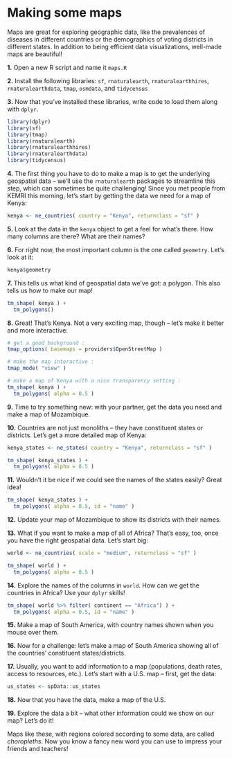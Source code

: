 # Making some maps

Maps are great for exploring geographic data, like the prevalences of diseases in different countries or the
demographics of voting districts in different states. In addition to being efficient data visualizations, 
well-made maps are beautiful!

**1.** Open a new R script and name it `maps.R`

**2.** Install the following libraries: `sf`, `rnaturalearth`, `rnaturalearthhires`, `rnaturalearthdata`, `tmap`, `osmdata`, and `tidycensus`

**3.** Now that you've installed these libraries, write code to load them along with `dplyr`.

```r
library(dplyr)
library(sf)
library(tmap)
library(rnaturalearth)
library(rnaturalearthhires)
library(rnaturalearthdata)
library(tidycensus)
```

**4.** The first thing you have to do to make a map is to get the underlying geospatial data -- we'll use the `rnaturalearth` packages to streamline this step, which can sometimes be quite challenging! Since you met people from KEMRI this morning, let's start by getting the data we need for a map of Kenya:

```r

kenya <- ne_countries( country = "Kenya", returnclass = "sf" )

```

**5.** Look at the data in the `kenya` object to get a feel for what's there. How many columns are there? What are their names?

**6.** For right now, the most important column is the one called `geometry`. Let's look at it:

```r

kenya$geometry

```

**7.** This tells us what kind of geospatial data we've got: a polygon. This also tells us how to make our map!

```r

tm_shape( kenya ) + 
  tm_polygons()

```

**8.** Great! That's Kenya. Not a very exciting map, though -- let's make it better and more interactive:

```r

# get a good background :
tmap_options( basemaps = providers$OpenStreetMap ) 

# make the map interactive :
tmap_mode( "view" )

# make a map of Kenya with a nice transparency setting :
tm_shape( kenya ) + 
  tm_polygons( alpha = 0.5 )

```

**9.** Time to try something new: with your partner, get the data you need and make a map of Mozambique.

**10.** Countries are not just monoliths -- they have constituent states or districts. Let's get a more detailed map of Kenya:

```r

kenya_states <- ne_states( country = "Kenya", returnclass = "sf" )

tm_shape( kenya_states ) + 
  tm_polygons( alpha = 0.5 )

```

**11.** Wouldn't it be nice if we could see the names of the states easily? Great idea! 

```r

tm_shape( kenya_states ) + 
  tm_polygons( alpha = 0.5, id = "name" )

```

**12.** Update your map of Mozambique to show its districts with their names.

**13.** What if you want to make a map of all of Africa? That's easy, too, once you have the right geospatial data. Let's start big:

```r

world <- ne_countries( scale = "medium", returnclass = "sf" )

tm_shape( world ) + 
  tm_polygons( alpha = 0.5 )

```

**14.** Explore the names of the columns in `world`. How can we get the countries in Africa? Use your `dplyr` skills!

```r

tm_shape( world %>% filter( continent == "Africa") ) + 
  tm_polygons( alpha = 0.5, id = "name" )

```

**15.** Make a map of South America, with country names shown when you mouse over them.

**16.** Now for a challenge: let's make a map of South America showing all of the countries' constituent states/districts.

**17.** Usually, you want to add information to a map (populations, death rates, access to resources, etc.). Let's start with a U.S. map -- first, get the data:

```r
us_states <- spData::us_states
```

**18.** Now that you have the data, make a map of the U.S. 

**19.** Explore the data a bit -- what other information could we show on our map? Let's do it!

Maps like these, with regions colored according to some data, are called _choropleths_. Now you know a fancy new word you can use to impress your friends and teachers! 
